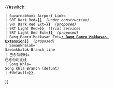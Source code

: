 {{#switch: {{{1}}}
 | Suvarnabhumi Airport Link='''[[Suvarnabhumi Airport Link|{{color|#{{SRT color|Suvarnabhumi Airport Link}}|Suvarnabhumi Airport Link}}]]'''
 | SRT Dark Red='''[[SRT Dark Red Line|{{color|#{{SRT color|SRT Dark Red}}|SRT Dark Red{{#if:{{{2|}}}||&nbsp;Line}}}}]]'''&nbsp;&nbsp;''(under construction)''
 | SRT Dark Red Ext='''[[SRT Dark Red Line|{{color|#{{SRT color|SRT Dark Red}}|SRT Dark Red{{#if:{{{2|}}}||&nbsp;Line}}}}]]'''&nbsp;&nbsp;''(proposed)''
 | SRT Light Red='''[[SRT Light Red Line|{{color|#{{SRT color|SRT Light Red}}|SRT Light Red{{#if:{{{2|}}}||&nbsp;Line}}}}]]'''&nbsp;&nbsp;''(trial service)''
 | SRT Light Red Ext='''[[SRT Light Red Line|{{color|#{{SRT color|SRT Light Red}}|SRT Light Red{{#if:{{{2|}}}||&nbsp;Line}}}}]]'''&nbsp;&nbsp;''(proposed)''
 | Bang Bamru-Makkasan Ext='''[[SRT Light Red Line|{{color|#{{SRT color|SRT Light Red}}|SRT Light Red{{#if:{{{2|}}}||&nbsp;Line}}: Bang Bamru-Makkasan Extension}}]]'''&nbsp;&nbsp;''(proposed)''
 | Sawankhalok='''[[Northern Line (Thailand)|{{color|#{{SRT color|Northern}}|Northern&nbsp;Line}}]]'''<br/>Sawankhalok Branch line
 | 巴东勿刹线='''[[泰国南线|{{color|#{{SRT color|Southern}}|泰国南线}}]]'''<br/>巴东勿刹支线
 | Song Khla='''[[Southern Line (Thailand)|{{color|#{{SRT color|Southern}}|Southern&nbsp;Line}}]]'''<br/>Song Khla Branch (defunt)
 | #default='''[[{{{1}}} Line (Thailand)|{{color|#{{SRT color|{{{1}}}}}|{{{1}}}{{#if:{{{2|}}}||&nbsp;}}}}]]'''
}}<noinclude>[[Category:SRT templates|{{PAGENAME}}]]</noinclude>
